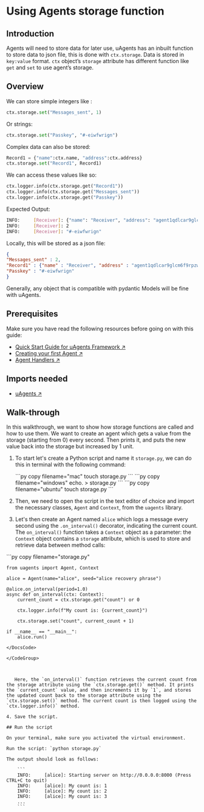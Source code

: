
# Using Agents storage function

## Introduction

Agents will need to store data for later use, uAgents has an inbuilt function to store data to json file, this is done with `ctx.storage`. Data is stored in `key:value` format. `ctx` object’s `storage` attribute has different function like `get` and `set` to use agent’s storage.

## Overview

We can store simple integers like :

```python
ctx.storage.set("Messages_sent", 1)
```

Or strings:

```python
ctx.storage.set("Passkey", "#-eiwfwrign")
```

Complex data can also be stored:

```python
Record1 = {"name":ctx.name, "address":ctx.address}
ctx.storage.set("Record1", Record1)
```

We can access these values like so:

```python
ctx.logger.info(ctx.storage.get("Record1"))
ctx.logger.info(ctx.storage.get("Messages_sent"))
ctx.logger.info(ctx.storage.get("Passkey"))
```

Expected Output:

```bash
INFO:     [Receiver]: {"name": "Receiver", "address": "agent1qdlcar9glcm6f9rpzway3xqaw4clfltxdhtwflxrjz3ahy98ep5dx7xy6x7"}
INFO:     [Receiver]: 2
INFO:     [Receiver]: "#-eiwfwrign"
```

Locally, this will be stored as a json file:

```json
{
"Messages_sent" : 2,
"Record1" : {"name" : "Receiver", "address" : "agent1qdlcar9glcm6f9rpzway3xqaw4clfltxdhtwflxrjz3ahy98ep5dx7xy6x7"},
"Passkey" : "#-eiwfwrign"
}
```

Generally, any object that is compatible with pydantic Models will be fine with uAgents.


## Prerequisites

Make sure you have read the following resources before going on with this guide:

   - [Quick Start Guide for uAgents Framework ↗️](/guides/agents/quickstart)
   - [Creating your first Agent ↗️](/guides/agents/getting-started/create-a-uagent)
   - [Agent Handlers ↗️](/guides/agents/intermediate/handlers)

## Imports needed

   - [uAgents ↗️](https://pypi.org/project/uagents/)

## Walk-through

In this walkthrough, we want to show how storage functions are called and how to use them. We want to create an agent which gets a value from the storage (starting from 0) every second. Then prints it, and puts the new value back into the storage but increased by 1 unit.


1. To start let's create a Python script and name it `storage.py`, we can do this in terminal with the following command:

   <CodeGroup hasCopy isOSFile>
   <DocsCode mac={true}>
      ```py copy filename="mac"
      touch storage.py
      ```
   </DocsCode>

   <DocsCode windows={true}>
       ```py copy filename="windows"
       echo. > storage.py
       ```
   </DocsCode>

   <DocsCode ubuntu={true}>
       ```py copy filename="ubuntu"
       touch storage.py
       ```
   </DocsCode>
   </CodeGroup>

2. Then, we need to open the script in the text editor of choice and import the necessary classes, `Agent` and `Context`, from the `uagents` library.

3. Let's then create an Agent named `alice` which logs a message every second using the `.on_interval()` decorator, indicating the current count. The `on_interval()` function takes a `Context` object as a parameter: the `Context` object contains a `storage` attribute, which is used to store and retrieve data between method calls:

<GithubCodeSegment digest="a20a1b5aa1aa22ff7fc48061558b3568">
    <CodeSegment
        path="https://github.com/fetchai/uAgent-Examples/blob/main/5-documentation/guides/agents/intermediate/storage-function/storage.py"
        lineStart={1}
        lineEnd={14}
        hosted={true}
    />
</GithubCodeSegment>
<CodeGroup dynamic hasCopy isLocalHostedFile digest='a20a1b5aa1aa22ff7fc48061558b3568'>

<DocsCode local={true}>
	```py copy filename="storage.py"

	from uagents import Agent, Context
	
	alice = Agent(name="alice", seed="alice recovery phrase")
	
	@alice.on_interval(period=1.0)
	async def on_interval(ctx: Context):
	    current_count = ctx.storage.get("count") or 0
	
	    ctx.logger.info(f"My count is: {current_count}")
	
	    ctx.storage.set("count", current_count + 1)
	
	if __name__ == "__main__":
	    alice.run()

```
</DocsCode>

</CodeGroup>



   Here, the `on_interval()` function retrieves the current count from the storage attribute using the `ctx.storage.get()` method. It prints the `current_count` value, and then increments it by `1`, and stores the updated count back to the storage attribute using the `ctx.storage.set()` method. The current count is then logged using the `ctx.logger.info()` method.

4. Save the script.

## Run the script

On your terminal, make sure you activated the virtual environment.

Run the script: `python storage.py`

The output should look as follows:

    ```
    INFO:     [alice]: Starting server on http://0.0.0.0:8000 (Press CTRL+C to quit)
    INFO:     [alice]: My count is: 1
    INFO:     [alice]: My count is: 2
    INFO:     [alice]: My count is: 3
    ...
    ```




